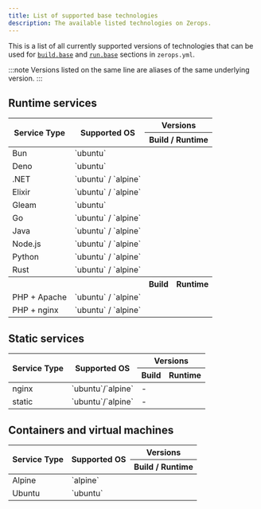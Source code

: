 ```yaml
---
title: List of supported base technologies
description: The available listed technologies on Zerops.
---
```




This is a list of all currently supported versions of technologies that can be used for <code><a href="/references/zeropsyml#base-required">build.base</a></code> and <code><a href="/references/zeropsyml#base-optional">run.base</a></code> sections in `zerops.yml`.

:::note
Versions listed on the same line are aliases of the same underlying version.
:::


## Runtime services

<table className="w-full my-1.5 whitespace-nowrap">
  <thead>
    <tr>
      <th rowspan="2" className="">Service Type</th>
      <th rowspan="2" className="">Supported OS</th>
      <th colspan="2" className="w-full">Versions</th>
    </tr>
  <tr>
    <th colspan="2" className="w-full">Build / Runtime</th>
  </tr>
</thead>
  <tbody>
    <tr>
     <td className="w-fit">Bun</td>
     <td className="w-fit">`ubuntu`</td>
     <td colspan="2" className="w-fit"><UnorderedCodeList data={data.bun.base} /></td>
    </tr>
    <tr>
     <td className="w-fit">Deno</td>
     <td className="w-fit">`ubuntu`</td>
     <td colspan="2" className="w-fit"><UnorderedCodeList data={data.deno.base} /></td>
    </tr>
    <tr>
     <td className="w-fit">.NET</td>
     <td className="w-fit">`ubuntu` / `alpine`</td>
     <td colspan="2" className="w-fit"><UnorderedCodeList data={data.dotnet.base} /></td>
    </tr>
    <tr>
     <td className="w-fit">Elixir</td>
     <td className="w-fit">`ubuntu` / `alpine`</td>
     <td colspan="2" className="w-fit"><UnorderedCodeList data={data.elixir.base} /></td>
    </tr>
    <tr>
     <td className="w-fit">Gleam</td>
     <td className="w-fit">`ubuntu`</td>
     <td colspan="2" className="w-fit"><UnorderedCodeList data={data.gleam.base} /></td>
    </tr>
    <tr>
     <td className="w-fit">Go</td>
     <td className="w-fit">`ubuntu` / `alpine`</td>
     <td colspan="2" className="w-fit"><UnorderedCodeList data={data.go.base} /></td>
    </tr>
    <tr>
     <td className="w-fit">Java</td>
     <td className="w-fit">`ubuntu` / `alpine`</td>
     <td colspan="2" className="w-fit"><UnorderedCodeList data={data.java.base} /></td>
    </tr>
    <tr>
      <td className="w-fit">Node.js</td>
      <td className="w-fit">`ubuntu` / `alpine`</td>
      <td colspan="2" className="w-fit"><UnorderedCodeList data={data.nodejs.base} /></td>
    </tr>
    <tr>
      <td className="w-fit">Python</td>
      <td className="w-fit">`ubuntu` / `alpine`</td>
      <td colspan="2" className="w-fit"><UnorderedCodeList data={data.python.base} /></td>
    </tr>
    <tr>
      <td className="w-fit">Rust</td>
      <td className="w-fit">`ubuntu` / `alpine`</td>
      <td colspan="2" className="w-fit"><UnorderedCodeList data={data.rust.base} /></td>
    </tr>
      <tr>
        <th className="w-fit">&nbsp;</th>
        <th className="w-fit">&nbsp;</th>
        <th className="w-full">Build</th>
        <th className="w-full">Runtime</th>
      </tr>
    <tr>
      <td className="w-fit">PHP + Apache</td>
      <td className="w-fit">`ubuntu` / `alpine`</td>
      <td className="w-fit"><UnorderedCodeList data={data.php.base.build} /></td>
      <td className="w-fit"><UnorderedCodeList data={data.php.base.runtime.apache} /></td>
    </tr>
    <tr>
      <td className="w-fit">PHP + nginx</td>
      <td className="w-fit">`ubuntu` / `alpine`</td>
      <td className="w-fit"><UnorderedCodeList data={data.php.base.build} /></td>
      <td className="w-fit"><UnorderedCodeList data={data.php.base.runtime.nginx} /></td>
    </tr>
  </tbody>
</table>

## Static services

<table className="w-full my-1.5 whitespace-nowrap">
  <thead>
    <tr>
      <th rowspan="2" className="">Service Type</th>
      <th rowspan="2" className="">Supported OS</th>
      <th colspan="2" className="w-full">Versions</th>
    </tr>
  <tr>
    <th className="w-full">Build</th>
    <th className="w-full">Runtime</th>
  </tr>
  </thead>
  <tbody>
    <tr>
      <td className="w-fit">nginx</td>
      <td className="w-fit">`ubuntu`/`alpine`</td>
      <td className="w-fit">-</td>
      <td className="w-fit"><UnorderedCodeList data={data.nginx.base.build} /></td>
    </tr>
    <tr>
      <td className="w-fit">static</td>
      <td className="w-fit">`ubuntu`/`alpine`</td>
      <td className="w-fit">-</td>
      <td className="w-fit"><UnorderedCodeList data={data.static.base.build} /></td>
    </tr>
  </tbody>
</table>

## Containers and virtual machines

<table className="w-full my-1.5 whitespace-nowrap">
  <thead>
    <tr>
      <th rowspan="2" className="">Service Type</th>
      <th rowspan="2" className="">Supported OS</th>
      <th colspan="2" className="w-full">Versions</th>
    </tr>
  <tr>
    <th colspan="2" className="w-full">Build / Runtime</th>
  </tr>
  </thead>
  <tbody>
    <tr>
    <td className="w-fit">Alpine</td>
    <td className="w-fit">`alpine`</td>
    <td className="w-fit"><UnorderedCodeList data={data.alpine.base} /></td>
    </tr>
    <tr>
      <td className="w-fit">Ubuntu</td>
      <td className="w-fit">`ubuntu`</td>
      <td className="w-fit"><UnorderedCodeList data={data.ubuntu.base} /></td>
    </tr>
  </tbody>
</table>